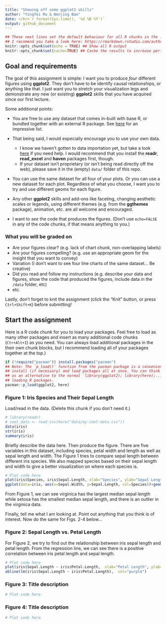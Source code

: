 ```yaml
---
title: "Showing off some ggplot2 skills"
author: "Yingfei Mu & Wenjing Bao"
date: </br>`r format(Sys.time(), '%d %B %Y')`
output: github_document
---
```


```r
## These next lines set the default behaviour for all R chunks in the .Rmd document.
## I recomend you take a look here: https://rmarkdown.rstudio.com/authoring_rcodechunks.html
knitr::opts_chunk$set(echo = TRUE) ## Show all R output
knitr::opts_chunk$set(cache=TRUE) ## Cache the results to increase performance.
```

## Goal and requirements

The goal of this assignment is simple: I want you to produce *four* different figures using **ggplot2**. They don't have to be identify causal relationships, or anything like that. I just want you to stretch your visualization legs and demonstrate any new (or existing) **ggplot2** skills that you have acquired since our first lecture. 

Some additional points:

- You are free to use any dataset that comes in-built with base R, or bundled together with an external R package. See [here](https://vincentarelbundock.github.io/Rdatasets/datasets.html) for an impressive list.

- That being said, I would especially encourage you to use your own data. 
  - I know we haven't gotten to data importation yet, but take a look [here](https://support.rstudio.com/hc/en-us/articles/218611977-Importing-Data-with-RStudio) if you need help. I would recommend that you install the **readr**, **read_excel** and **haven** packages first, though.
  - If your dataset isn't proprietary (or isn't being read directly off the web), please save it in the (empty) `data/` folder of this repo. 

- You can use the same dataset for all four of your plots. Or you can use a new dataset for each plot. Regardless of what you choose, I want you to try and use different geoms for each figure.

- Any other **ggplot2** skills and add-ons like faceting, changing aesthetic scales or legends, using different themes (e.g. from the **ggthemes** package), animation, etc. are all welcome and encouraged.

- I want to *see* the code that produces the figures. (Don't use `echo=FALSE` in any of the code chunks, if that means anything to you.)

### What you will be graded on

- Are your figures clear? (e.g. lack of chart chunk, non-overlapping labels)
- Are your figures compelling? (e.g. use an appropriate geom for the insight that you want to convey)
- Variation (I don't want to see four line charts of the same dataset... Be creative)
- Did you read and follow my instructions (e.g. describe your data and figures, show the code that produced the figures, include data in the `/data` folder, etc)
- etc.

Lastly, don't forget to knit the assignment (click the "Knit" button, or press `Ctrl+Shift+K`) before submitting!

## Start the assignment

Here is a R code chunk for you to load your packages. Feel free to load as many other packages and insert as many additional code chunks (`Ctr+Alt+I`) as you need. You can always load additional packages in the their own chunk blocks, but I recommend loading all of your packages together at the top.)

```r
if (!require("pacman")) install.packages("pacman")
## Note: The `p_load()` function from the pacman package is a convenient way to 
## install (if necessary) and load packages all at once. You can think of this
## as an alternative to the normal `library(ggplot2); library(here);...` way of
## loading R packages.
pacman::p_load(ggplot2, here)
```


### Figure 1: Iris Species and Their Sepal Length

Load/read in the data. (Delete this chunk if you don't need it.)
```r
# library(readr)
# cool_data <- read_csv(here("data/my-cool-data.csv"))
data(iris)
str(iris)
summary(iris)
```

Briefly describe the data here. Then produce the figure.
There are five variables in this dataset, including species, petal width and length as well as sepal length and width. The Figure 1 tries to compare sepal length between different iris species. We also mapped species based on their sepal length and width to give a better visualization on where each species is.
```r
# Plot code here
plot(iris$Species, iris$Sepal.Length, xlab="Species", ylab="Sepal Length", main="Iris Species and Their Sepal Length")
ggplot(data=iris, aes(x=Sepal.Width, y=Sepal.Length, col=Species))+geom_point()
```
From Figure 1, we can see virginica has the largest median sepal length while setosa has the smallest median sepal length, and there is an outlier in the virginica data. 

Finally, tell me what I am looking at. Point out anything that you think is of interest. Now do the same for Figs. 2-4 below...

### Figure 2: Sepal Length vs. Petal Length
For Figure 2, we try to find out the relationship between iris sepal length and petal length. From the regression line, we can see there is a positive correlation between iris petal length and sepal length.
```r
# Plot code here
plot(iris$Sepal.Length ~ iris$Petal.Length,  xlab="Petal Length", ylab="Sepal Length", main="Sepal Length vs. Petal Length", col="pink", pch=16)
abline(lm(iris$Sepal.Length ~ iris$Petal.Length),  col="purple")
```

### Figure 3: Title description

```r
# Plot code here
```

### Figure 4: Title description

```r
# Plot code here
```
